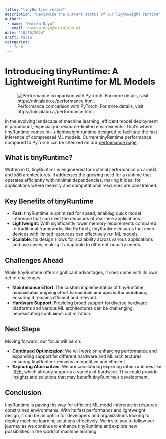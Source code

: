 ```yaml
---
title: "tinyRuntime review"
description: "Reviewing the current status of our lightweight runtime"
author: 
 - name: "Haruka Doyu"
   email: haruka.doyu@ninjalabo.ai
date: "10/26/2024"
draft: false
categories:
  - Tech
---
```


# Introducing tinyRuntime: A Lightweight Runtime for ML Models

![Performance comparison with PyTorch. For more details, visit https://ninjalabo.ai/performance.html.](images/perf_bar.png)

In the evolving landscape of machine learning, efficient model deployment is paramount, especially in resource-limited environments. That's where tinyRuntime comes in—a lightweight runtime designed to facilitate the fast inference of compressed ML models. Current tinyRuntime performance compared to PyTorch can be checked on our [performance page](https://ninjalabo.ai/performance.html).

## What is tinyRuntime?

Written in C, tinyRuntime is engineered for optimal performance on arm64 and x86 architectures. It addresses the growing need for a runtime that operates efficiently with minimal dependencies, making it ideal for applications where memory and computational resources are constrained.

## Key Benefits of tinyRuntime

- **Fast**: tinyRuntime is optimized for speed, enabling quick model inference that can meet the demands of real-time applications.
- **Lightweight**: With significantly lower memory requirements compared to traditional frameworks like PyTorch, tinyRuntime ensures that even devices with limited resources can effectively run ML models.
- **Scalable**: Its design allows for scalability across various applications and use cases, making it adaptable to different industry needs.

## Challenges Ahead

While tinyRuntime offers significant advantages, it does come with its own set of challenges:

- **Maintenance Effort**: The custom implementation of tinyRuntime necessitates ongoing effort to maintain and update the codebase, ensuring it remains efficient and relevant.
- **Hardware Support**: Providing broad support for diverse hardware platforms and various ML architectures can be challenging, necessitating continuous optimization.

## Next Steps

Moving forward, our focus will be on:

- **Continued Optimization**: We will work on enhancing performance and expanding support for different hardware and ML architectures, ensuring tinyRuntime remains competitive and efficient.
- **Exploring Alternatives**: We are considering exploring other runtimes like [IREE](https://iree.dev), which already supports a variety of hardware. This could provide insights and solutions that may benefit tinyRuntime's development.

## Conclusion

tinyRuntime is paving the way for efficient ML model inference in resource-constrained environments. With its fast performance and lightweight design, it can be an option for developers and organizations looking to deploy machine learning solutions effectively. We invite you to follow our journey as we continue to enhance tinyRuntime and explore new possibilities in the world of machine learning.
